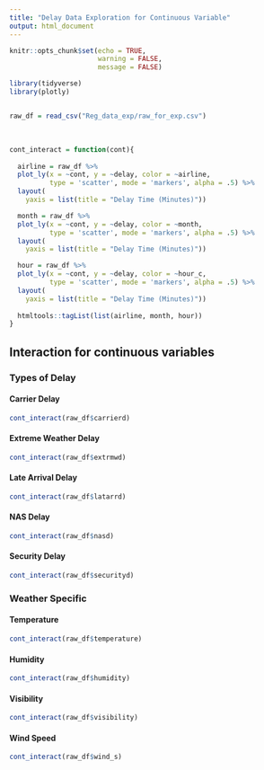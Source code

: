 ```yaml
---
title: "Delay Data Exploration for Continuous Variable"
output: html_document
---
```


```r
knitr::opts_chunk$set(echo = TRUE,
                      warning = FALSE,
                      message = FALSE)

library(tidyverse)
library(plotly)


raw_df = read_csv("Reg_data_exp/raw_for_exp.csv")
```

<br>

```r

cont_interact = function(cont){
  
  airline = raw_df %>% 
  plot_ly(x = ~cont, y = ~delay, color = ~airline,
          type = 'scatter', mode = 'markers', alpha = .5) %>% 
  layout(
    yaxis = list(title = "Delay Time (Minutes)"))

  month = raw_df %>% 
  plot_ly(x = ~cont, y = ~delay, color = ~month,
          type = 'scatter', mode = 'markers', alpha = .5) %>% 
  layout(
    yaxis = list(title = "Delay Time (Minutes)"))

  hour = raw_df %>% 
  plot_ly(x = ~cont, y = ~delay, color = ~hour_c,
          type = 'scatter', mode = 'markers', alpha = .5) %>% 
  layout(
    yaxis = list(title = "Delay Time (Minutes)"))
  
  htmltools::tagList(list(airline, month, hour))
}
```


## Interaction for continuous variables 

### Types of Delay{.tabset}
#### Carrier Delay
```r
cont_interact(raw_df$carrierd)
```

#### Extreme Weather Delay
```r
cont_interact(raw_df$extrmwd)
```

#### Late Arrival Delay 
```r
cont_interact(raw_df$latarrd)
```

#### NAS Delay
```r
cont_interact(raw_df$nasd)
```

#### Security Delay
```r
cont_interact(raw_df$securityd)
```




### Weather Specific{.tabset}
#### Temperature
```r
cont_interact(raw_df$temperature)
```

#### Humidity
```r
cont_interact(raw_df$humidity)
```

#### Visibility
```r
cont_interact(raw_df$visibility)
```

#### Wind Speed
```r
cont_interact(raw_df$wind_s)
```






